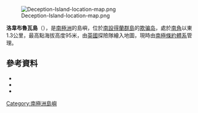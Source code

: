 [[Image:Deception-Island-location-map.png|thumb]]

{{coord|63|2|S|60|35|W|source:GNIS|display=title}}

'''洛韋布魯瓦島'''（{{lang-en|Låvebrua Island}}），是[[南極洲|南極洲]]的島嶼，位於[[南設得蘭群島|南設得蘭群島]]的[[欺骗岛|欺骗岛]]，處於[[南角|南角]]以東1.3公里，最高點海拔高度95米，由[[英國|英國]]探險隊繪入地圖，現時由[[南極條約體系|南極條約體系]]管理。

==參考資料==
*{{cite gnis | type = antarid | id = 8597| name = Låvebrua Island | accessdate = 2013-06-05}}
*{{cite book |last1=Guren |first1=Reidar |title=Hvalfangsten i Sør-Ishavet |trans_title=Whaling in the Southern Ocean |accessdate=2013-06-05 |year=1935 |publisher=J.W. Cappelens Forlag |location=Oslo |language=Norwegian |page=10}}
*{{usgs-gazetteer|id=8597}}

{{南设得兰群岛}}

{{Antarctica-geo-stub}}

[[Category:南極洲島嶼|Category:南極洲島嶼]]